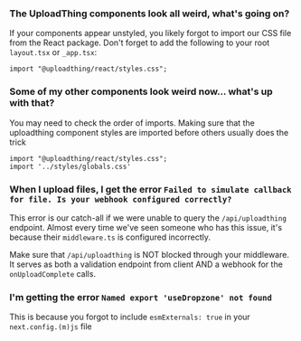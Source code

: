 ### The UploadThing components look all weird, what's going on?

If your components appear unstyled, you likely forgot to import our CSS file from the React package. Don't forget to add the following to your root `layout.tsx` or `_app.tsx`:

```tsx
import "@uploadthing/react/styles.css";
```

### Some of my other components look weird now... what's up with that?

You may need to check the order of imports. Making sure that the uploadthing component styles are imported before others usually does the trick
```tsx
import "@uploadthing/react/styles.css";
import '../styles/globals.css'
```

### When I upload files, I get the error `Failed to simulate callback for file. Is your webhook configured correctly?`

This error is our catch-all if we were unable to query the `/api/uploadthing` endpoint. Almost every time we've seen someone who has this issue, it's because their `middleware.ts` is configured incorrectly.

Make sure that `/api/uploadthing` is NOT blocked through your middleware. It serves as both a validation endpoint from client AND a webhook for the `onUploadComplete` calls.

### I'm getting the error `Named export 'useDropzone' not found`

This is because you forgot to include `esmExternals: true` in your `next.config.(m)js` file
